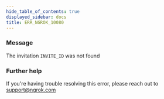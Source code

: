 ```yaml
---
hide_table_of_contents: true
displayed_sidebar: docs
title: ERR_NGROK_10080
---
```


### Message

The invitation `INVITE_ID` was not found

### Further help

If you're having trouble resolving this error, please reach out to [support@ngrok.com](mailto:support@ngrok.com?subject=Help%20with%20ERR_NGROK_10080)
